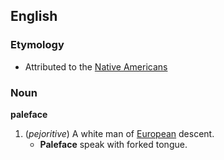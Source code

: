 == English ==
=== Etymology ===
*Attributed to the [[:w:Native American|Native American]]s
===Noun===
'''paleface'''
# (''pejoritive'') A white man of [[:w:European|European]] descent.
#* '''Paleface''' speak with forked tongue.